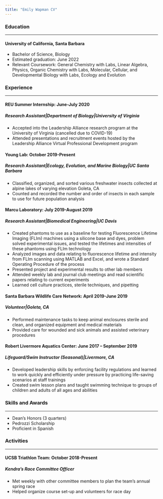 ```yaml
---
title: "Emily Wapman CV"
---
```


### **Education**
****
#### **University of California, Santa Barbara**  
- Bachelor of Science, Biology
- Estimated graduation: June 2022
- Relevant Coursework: General Chemistry with Labs, Linear Algebra, Physics, Organic Chemistry with Labs, Molecular, Cellular, and Developmental Biology with Labs, Ecology and Evolution 

### **Experience** 
****
#### **REU Summer Internship: June-July 2020**
##### *Research Assistant|Department of Biology|University of Virginia*
- Accepted into the Leadership Alliance research program at the University of Virginia (cancelled due to COVID-19)
- Attended presentations and recruitment events hosted by the Leadership Alliance Virtual Professional Development program

#### **Young Lab: October 2019-Present** 
##### *Research Assistant|Ecology, Evolution, and Marine Biology|UC Santa Barbara*
- Classified, organized, and sorted various freshwater insects collected at alpine lakes of varying elevation
Goleta, CA
- Counted and recorded the number and order of insects in each sample to use for future population analysis


#### **Marcu Laboratory: July 2019-August 2019** 
##### *Research Assistant|Biomedical Engineering|UC Davis* 
- Created phantoms to use as a baseline for testing Fluorescence Lifetime Imaging (FLIm) machines using a silicone base and dyes, problem solved experimental issues, and tested the lifetimes and intensities of these phantoms using FLIm technology
- Analyzed images and data relating to fluorescence lifetime and intensity from FLIm scanning using MATLAB and Excel, and wrote a Standard Operating Procedure of the process
- Presented project and experimental results to other lab members
- Attended weekly lab and journal club meetings and read scientific papers relating to current experiments
- Learned cell culture practices, sterile techniques, and pipetting


#### **Santa Barbara Wildlife Care Network: April 2019-June 2019** 
##### *Volunteer|Goleta, CA*
- Performed maintenance tasks to keep animal enclosures sterile and clean, and organized equipment and medical materials
- Provided care for wounded and sick animals and assisted veterinary procedures


#### **Robert Livermore Aquatics Center: June 2017 – September 2019** 
##### *Lifeguard/Swim Instructor (Seasonal)|Livermore, CA* 
- Developed leadership skills by enforcing facility regulations and learned to work quickly and efficiently under pressure by practicing life-saving scenarios at staff trainings
- Created swim lesson plans and taught swimming technique to groups of children and adults of all ages and abilities

### **Skills and Awards**
****
- Dean’s Honors (3 quarters)
- Pedrozzi Scholarship
- Proficient in Spanish

### **Activities**
****
#### **UCSB Triathlon Team: October 2018-Present**
##### *Kendra’s Race Committee Officer* 
- Met weekly with other committee members to plan the team’s annual spring race
- Helped organize course set-up and volunteers for race day